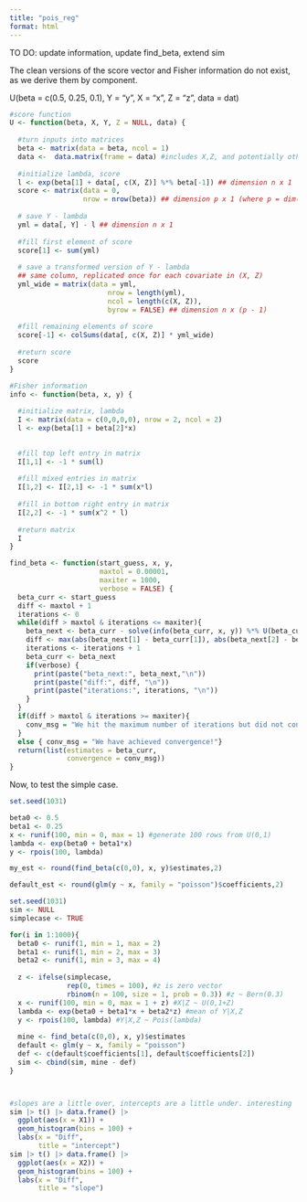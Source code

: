 ```yaml
---
title: "pois_reg"
format: html
---
```


TO DO: update information, update find_beta, extend sim

The clean versions of the score vector and Fisher information do not exist, as we derive them by component.



U(beta = c(0.5, 0.25, 0.1), 
  Y = "y", 
  X = "x", 
  Z = "z", 
  data = dat)

```r
#score function
U <- function(beta, X, Y, Z = NULL, data) {
  
  #turn inputs into matrices
  beta <- matrix(data = beta, ncol = 1)
  data <-  data.matrix(frame = data) #includes X,Z, and potentially other covars
  
  #initialize lambda, score
  l <- exp(beta[1] + data[, c(X, Z)] %*% beta[-1]) ## dimension n x 1
  score <- matrix(data = 0, 
                  nrow = nrow(beta)) ## dimension p x 1 (where p = dim(beta))
  
  # save Y - lambda 
  yml = data[, Y] - l ## dimension n x 1
  
  #fill first element of score
  score[1] <- sum(yml)
    
  # save a transformed version of Y - lambda
  ## same column, replicated once for each covariate in (X, Z)
  yml_wide = matrix(data = yml, 
                        nrow = length(yml),
                        ncol = length(c(X, Z)), 
                        byrow = FALSE) ## dimension n x (p - 1)
  
  #fill remaining elements of score
  score[-1] <- colSums(data[, c(X, Z)] * yml_wide)
  
  #return score
  score
}

#Fisher information
info <- function(beta, x, y) {
  
  #initialize matrix, lambda
  I <- matrix(data = c(0,0,0,0), nrow = 2, ncol = 2)
  l <- exp(beta[1] + beta[2]*x)

  
  #fill top left entry in matrix
  I[1,1] <- -1 * sum(l)
  
  #fill mixed entries in matrix
  I[1,2] <- I[2,1] <- -1 * sum(x*l)
  
  #fill in bottom right entry in matrix
  I[2,2] <- -1 * sum(x^2 * l)
  
  #return matrix
  I
}
```

```r
find_beta <- function(start_guess, x, y,
                      maxtol = 0.00001,
                      maxiter = 1000,
                      verbose = FALSE) {
  beta_curr <- start_guess
  diff <- maxtol + 1
  iterations <- 0
  while(diff > maxtol & iterations <= maxiter){
    beta_next <- beta_curr - solve(info(beta_curr, x, y)) %*% U(beta_curr, x, y)
    diff <- max(abs(beta_next[1] - beta_curr[1]), abs(beta_next[2] - beta_curr[2]))
    iterations <- iterations + 1
    beta_curr <- beta_next
    if(verbose) {
      print(paste("beta_next:", beta_next,"\n"))
      print(paste("diff:", diff, "\n"))
      print(paste("iterations:", iterations, "\n"))
    }
  }
  if(diff > maxtol & iterations >= maxiter){
    conv_msg = "We hit the maximum number of iterations but did not converge."
  }
  else { conv_msg = "We have achieved convergence!"}
  return(list(estimates = beta_curr,
              convergence = conv_msg))
}
```

Now, to test the simple case.
```r
set.seed(1031)

beta0 <- 0.5
beta1 <- 0.25
x <- runif(100, min = 0, max = 1) #generate 100 rows from U(0,1)
lambda <- exp(beta0 + beta1*x)
y <- rpois(100, lambda)

my_est <- round(find_beta(c(0,0), x, y)$estimates,2) 

default_est <- round(glm(y ~ x, family = "poisson")$coefficients,2)

```

```r
set.seed(1031)
sim <- NULL
simplecase <- TRUE

for(i in 1:1000){
  beta0 <- runif(1, min = 1, max = 2)
  beta1 <- runif(1, min = 2, max = 3)
  beta2 <- runif(1, min = 3, max = 4)
  
  z <- ifelse(simplecase, 
              rep(0, times = 100), #z is zero vector
              rbinom(n = 100, size = 1, prob = 0.3)) #z ~ Bern(0.3)
  x <- runif(100, min = 0, max = 1 + z) #X|Z ~ U(0,1+Z)
  lambda <- exp(beta0 + beta1*x + beta2*z) #mean of Y|X,Z
  y <- rpois(100, lambda) #Y|X,Z ~ Pois(lambda)
  
  mine <- find_beta(c(0,0), x, y)$estimates
  default <- glm(y ~ x, family = "poisson")
  def <- c(default$coefficients[1], default$coefficients[2])
  sim <- cbind(sim, mine - def)
}



#slopes are a little over, intercepts are a little under. interesting
sim |> t() |> data.frame() |> 
  ggplot(aes(x = X1)) + 
  geom_histogram(bins = 100) +
  labs(x = "Diff",
       title = "intercept") 
sim |> t() |> data.frame() |> 
  ggplot(aes(x = X2)) + 
  geom_histogram(bins = 100) +
  labs(x = "Diff", 
       title = "slope")
```

